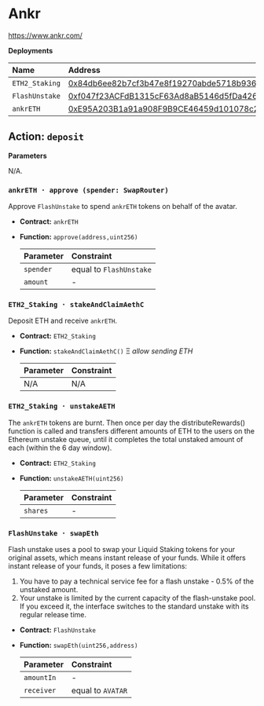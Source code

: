 # Ankr

https://www.ankr.com/

**Deployments**

| Name           | Address                                                                                                               |
| :------------- | :-------------------------------------------------------------------------------------------------------------------- |
| `ETH2_Staking` | [0x84db6ee82b7cf3b47e8f19270abde5718b936670](https://etherscan.io/address/0x84db6ee82b7cf3b47e8f19270abde5718b936670) |
| `FlashUnstake` | [0xf047f23ACFdB1315cF63Ad8aB5146d5fDa4267Af](https://etherscan.io/address/0xf047f23ACFdB1315cF63Ad8aB5146d5fDa4267Af) |
| `ankrETH`      | [0xE95A203B1a91a908F9B9CE46459d101078c2c3cb](https://etherscan.io/address/0xE95A203B1a91a908F9B9CE46459d101078c2c3cb) |

## Action: `deposit`

**Parameters**

N/A.

### `ankrETH · approve (spender: SwapRouter)`

Approve `FlashUnstake` to spend `ankrETH` tokens on behalf of the avatar.

- **Contract:** `ankrETH`
- **Function:** `approve(address,uint256)`

  | Parameter | Constraint              |
  | :-------- | :---------------------- |
  | `spender` | equal to `FlashUnstake` |
  | `amount`  | -                       |

### `ETH2_Staking · stakeAndClaimAethC`

Deposit ETH and receive `ankrETH`.

- **Contract:** `ETH2_Staking`
- **Function:** `stakeAndClaimAethC()` Ξ _allow sending ETH_

  | Parameter | Constraint |
  | :-------- | :--------- |
  | N/A       | N/A        |

### `ETH2_Staking · unstakeAETH`

The `ankrETH` tokens are burnt. Then once per day the distributeRewards() function is called and transfers different amounts of ETH to the users on the Ethereum unstake queue, until it completes the total unstaked amount of each (within the 6 day window).

- **Contract:** `ETH2_Staking`
- **Function:** `unstakeAETH(uint256)`

  | Parameter | Constraint |
  | :-------- | :--------- |
  | `shares`  | -          |

### `FlashUnstake · swapEth`

Flash unstake uses a pool to swap your Liquid Staking tokens for your original assets, which means instant release of your funds.
While it offers instant release of your funds, it poses a few limitations:

1. You have to pay a technical service fee for a flash unstake - 0.5% of the unstaked amount.
1. Your unstake is limited by the current capacity of the flash-unstake pool. If you exceed it, the interface switches to the standard unstake with its regular release time.

- **Contract:** `FlashUnstake`
- **Function:** `swapEth(uint256,address)`

  | Parameter  | Constraint        |
  | :--------- | :---------------- |
  | `amountIn` | -                 |
  | `receiver` | equal to `AVATAR` |
